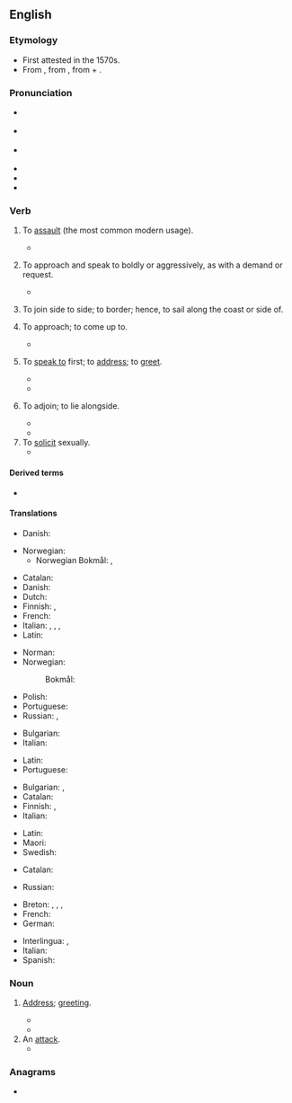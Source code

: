 ==English==

===Etymology===
* First attested in the 1570s.
* From {{der|en|fro|accoster}}, from {{der|en|VL.|accosto||to come alongside someone}}, from {{m|la|ad||near}} + {{m|la|costa||rib, side}}.

===Pronunciation===
* {{a|GenAm}} {{IPA|/ə.ˈkɔst/|lang=en}}
* {{a|cot-caught|Canada}} {{IPA|/ə.ˈkɑst/|lang=en}}
* {{a|RP}} {{IPA|/ə.ˈkɒst/|lang=en}}
* {{audio|en-us-accost.ogg|Audio (US)|lang=en}}
* {{rhymes|ɒst|lang=en}}
* {{hyphenation|ac|cost|lang=en}}

===Verb===
{{en-verb}}

# {{lb|en|transitive}} To [[assault]] (the most common modern usage).
#* {{quote-journal
|date=2017-06-21
|title=Police seek two gunmen who '''accosted''' Kansas City couple
|work=The Kansas City Star
|url=http://www.kansascity.com/news/local/crime/article157500464.html
|first=Glenn E.|last=Rice
|passage=Surveillance video of the incident shows the man and woman being '''accosted''' by a man armed with and assault-style handgun.
}}
# {{lb|en|transitive}} To approach and speak to boldly or aggressively, as with a demand or request.
#* {{quote-journal|date=21 August 2012
|first=Ed
|last=Pilkington
|title=Death penalty on trial: should Reggie Clemons live or die?
|newspaper=The Guardian
|url=http://www.guardian.co.uk/world/2012/aug/21/death-penalty-trial-reggie-clemons?newsfeed=true
|page=
|passage=The Missouri prosecutors' case against Clemons, based partly on incriminating testimony given by his co-defendants, was that Clemons was part of a group of four youths who '''accosted''' the sisters on the Chain of Rocks Bridge one dark night in April 1991.
}}
# {{lb|en|transitive|obsolete}} To join side to side; to border; hence, to sail along the coast or side of.
# {{lb|en|transitive|obsolete}} To approach; to come up to. <!--W1913 had "make up to"-->
#* {{quote-book
|year=c. 1601–1602
|first=William
|last=Shakespeare
|authorlink=William Shakespeare
|title={{w|Twelfth Night}}
|section=act 1, scene 3
|lines=53–54
|passage=You mistake, knight. ‘'''Accost'''’ is front / her, board her, woo her, assail her.
}}
# {{lb|en|transitive}} To [[speak to]] first; to [[address]]; to [[greet]].
#* {{quote-book
|year=1667
|chapter=Book III
|title={{w|Paradise Lost}}
|authorlink=John Milton|last=Milton|first=John
|line=653
|passage=Him, Satan thus '''accosts'''.
}}
#* {{quote-book|year=1847|authorlink=Charlotte Bronte|first=Charlotte|last=Bronte|title={{w|Jane Eyre}}|chapter=XVIII|passage=She approached the basin, and bent over it as if to fill her pitcher; she again lifted it to her head. The personage on the well-brink now seemed to '''accost''' her; to make some request—"She hasted, let down her pitcher on her hand, and gave him to drink."}}
# {{lb|en|intransitive|obsolete}} To adjoin; to lie alongside.
#* {{quote-book
|year=1596
|title={{w|The Faerie Queene}}
|chapter=Book V
|authorlink=Edmund Spenser|first=Edmund|last=Spenser
|section=canto 2, stanza XLII
|passage=For all the Shores, which to the Sea '''accost'''
}}
#* {{quote-book
|year=1662
|title=History of the Worthies of England
|chapter=Derby-shire
|authorlink=Thomas Fuller|first=Thomas|last=Fuller
|passage=Lapland hath since been often surrounded (so much as '''accosts''' the sea) by the English.
}}
# To [[solicit]] sexually.
#* {{quote-book
|year=1997
|title=The Two Mr. Gladstones
|first=Travis L.|last=Crosby
|passage=Gladstone's initial tone of disinterested philanthropy also characterized his first encounters with prostitutes in London once he has moved there to undertake his parliamentary duties. '''Accosted''' in a London park in 1837 by two women, Gladstone merely reported of them that "both ...<!--sic--> had taken to their miserable calling from losing their livelihood by the death of their husbands."
}}

====Derived terms====
* {{l|en|accostment}}

====Translations====
{{trans-top|to assault}}
* Danish: {{t|da|antaste}}
{{trans-mid}}
* Norwegian:
** Norwegian Bokmål: {{t|nb|antaste}}, {{t+|nb|angripe}}
{{trans-bottom}}
{{trans-top|to approach and speak to boldly or aggressively, as with a demand or request}}
* Catalan: {{t+|ca|abordar}}
* Danish: {{t|da|antaste}}
* Dutch: {{t+|nl|aanklampen}}
* Finnish: {{t|fi|tiukata}}, {{t+|fi|vaatia}}
* French: {{t+|fr|accoster}}
* Italian: {{t+|it|affrontare}}, {{t+|it|aggredire}}, {{t+|it|inveire}}, {{t|it|molestare}}
* Latin: {{t|la|affor}}
{{trans-mid}}
* Norman: {{t|nrf|achîtrer}}
* Norwegian:
*: Bokmål: {{t+|nb|angripe}}
* Polish: {{t+|pl|zaczepiać}}
* Portuguese: {{t+|pt|abordar}}
* Russian: {{t+|ru|обраща́ться}}, {{t+|ru|загова́ривать}}
{{trans-bottom}}

{{trans-top|to join side to side; to border; hence, to sail along the coast or side of}}
* Bulgarian: {{t+|bg|акостирам}}
* Italian: {{t+|it|accostare}}
{{trans-mid}}
* Latin: {{t|la|affor}}
* Portuguese: {{t+|pt|acostar}}
{{trans-bottom}}

{{trans-top|to speak to first, to address, to greet}}
* Bulgarian: {{t+|bg|заговарям}}, {{t|bg|обръщам се към}}
* Catalan: {{t+|ca|adreçar-se}}
* Finnish: {{t+|fi|puhutella}}, {{t+|fi|tervehtiä}}
* Italian: {{t+|it|salutare}}
{{trans-mid}}
* Latin: {{t|la|affor}}
* Maori: {{t|mi|aropā}}
* Swedish: {{t+|sv|tilltala}}
{{trans-bottom}}

{{trans-top|to solicit sexually}}
* Catalan: {{t+|ca|insinuar-se}}
{{trans-mid}}
* Russian: {{t+|ru|приставать}}
{{trans-bottom}}

{{checktrans-top}}
* Breton: {{t-check|br|divorañ}}, {{t-check|br|dilestrañ}}, {{t-check|br|douarañ}}, {{t-check|br|abourzhañ}}
* French: {{t-check|fr|aborder}}
* German: {{t-check|de|nähern|alt=sich nähern}} {{attention|de|2=was "sich [[nähern]]" - assumed inflected form or vocalised spelling; please verify if linking is acceptable. see [[User:Kephir/gadgets/xte#Translation_fixing]]}}
{{trans-mid}}
* Interlingua: {{t-check|ia|accostar}}, {{t-check|ia|abordar}}
* Italian: {{t-check|it|indirizzarsi a}}
* Spanish: {{t+check|es|acercar|alt=acercarse a}}
{{trans-bottom}}

===Noun===
{{en-noun}}

# {{lb|en|rare}} [[address|Address]]; [[greeting]].
#: {{rfquotek|J. Morley}}
#* {{quote-book
|year=1866
|title=[[Gutenberg:41286|Miss Marjoribanks]]
|series=Chronicles of Carlingford
|authorlink=Margaret Oliphant|first=Margaret|last=Oliphant
|chapter=XXIII
|passage=A man does not seize a woman by the sleeve and ask, "Is it ''you''?" without some reason for an address so destitute of ordinary courtesy; and Lucilla was sufficiently versed in such matters to know that so rude and startling an '''accost''' could be only addressed to some one whose presence set the speaker's heart beating, and quickened the blood in his veins.
}}
#* {{quote-book
|year=1897
|authorlink=Robert Louis Stevenson|first=Robert Louis|last=Stevenson
|chapter=The Drovers
|title=[[Gutenberg:30849|St. Ives]]
|passage=Great was my amazement to find the unconquerable Mr. Sim thaw immediately on the '''accost''' of this strange gentleman, who hailed him with a ready familiarity, proceeded at once to discuss with him the trade of droving and the prices of cattle, and did not disdain to take a pinch from the inevitable ram's horn.
}}
# An [[attack]].
#* {{quote-book
|year=1887
|chapter={{w|Olalla (short story)|Olalla}}
|title=[[Gutenberg:344|The Merry Men and Other Tales and Fables]]
|authorlink=Robert Louis Stevenson|first=Robert Louis|last=Stevenson
|passage=At last, when I was already within reach of her, I stopped.  Words were denied me; if I advanced I could but clasp her to my heart in silence; and all that was sane in me, all that was still unconquered, revolted against the thought of such an '''accost'''.
}}

===Anagrams===
* {{anagrams|en|coacts}}